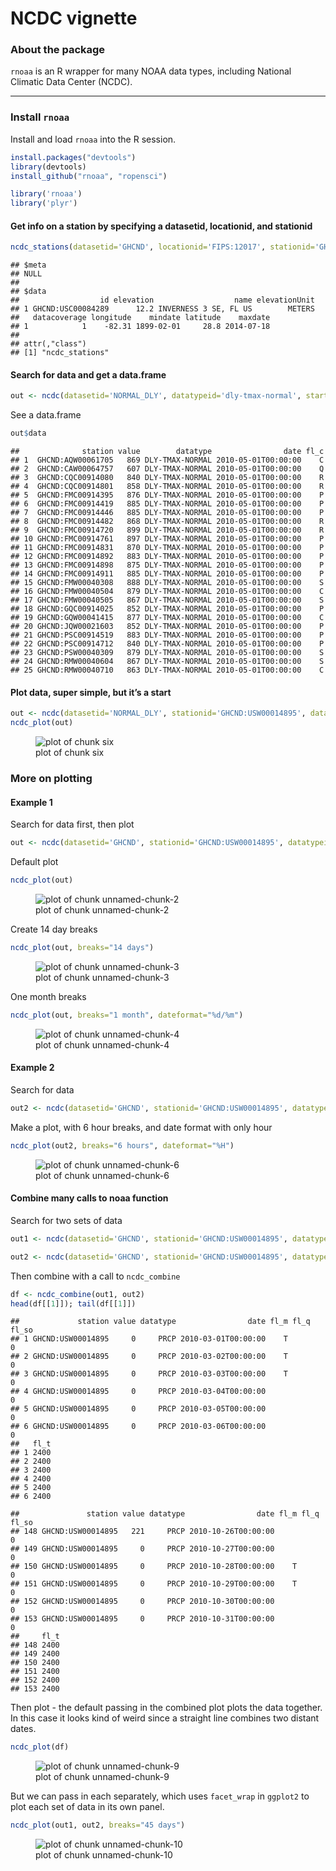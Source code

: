 <!--
%\VignetteEngine{knitr::knitr}
%\VignetteIndexEntry{ncdc vignette}
-->

NCDC vignette
======

### About the package

`rnoaa` is an R wrapper for many NOAA data types, including National Climatic Data Center (NCDC).

********************

### Install `rnoaa`

Install and load `rnoaa` into the R session.


```r
install.packages("devtools")
library(devtools)
install_github("rnoaa", "ropensci")
```


```r
library('rnoaa')
library('plyr')
```

#### Get info on a station by specifying a datasetid, locationid, and stationid


```r
ncdc_stations(datasetid='GHCND', locationid='FIPS:12017', stationid='GHCND:USC00084289')
```

```
## $meta
## NULL
## 
## $data
##                  id elevation                  name elevationUnit
## 1 GHCND:USC00084289      12.2 INVERNESS 3 SE, FL US        METERS
##   datacoverage longitude    mindate latitude    maxdate
## 1            1    -82.31 1899-02-01     28.8 2014-07-18
## 
## attr(,"class")
## [1] "ncdc_stations"
```

#### Search for data and get a data.frame


```r
out <- ncdc(datasetid='NORMAL_DLY', datatypeid='dly-tmax-normal', startdate = '2010-05-01', enddate = '2010-05-10')
```

See a data.frame


```r
out$data
```

```
##              station value        datatype                date fl_c
## 1  GHCND:AQW00061705   869 DLY-TMAX-NORMAL 2010-05-01T00:00:00    C
## 2  GHCND:CAW00064757   607 DLY-TMAX-NORMAL 2010-05-01T00:00:00    Q
## 3  GHCND:CQC00914080   840 DLY-TMAX-NORMAL 2010-05-01T00:00:00    R
## 4  GHCND:CQC00914801   858 DLY-TMAX-NORMAL 2010-05-01T00:00:00    R
## 5  GHCND:FMC00914395   876 DLY-TMAX-NORMAL 2010-05-01T00:00:00    P
## 6  GHCND:FMC00914419   885 DLY-TMAX-NORMAL 2010-05-01T00:00:00    P
## 7  GHCND:FMC00914446   885 DLY-TMAX-NORMAL 2010-05-01T00:00:00    P
## 8  GHCND:FMC00914482   868 DLY-TMAX-NORMAL 2010-05-01T00:00:00    R
## 9  GHCND:FMC00914720   899 DLY-TMAX-NORMAL 2010-05-01T00:00:00    R
## 10 GHCND:FMC00914761   897 DLY-TMAX-NORMAL 2010-05-01T00:00:00    P
## 11 GHCND:FMC00914831   870 DLY-TMAX-NORMAL 2010-05-01T00:00:00    P
## 12 GHCND:FMC00914892   883 DLY-TMAX-NORMAL 2010-05-01T00:00:00    P
## 13 GHCND:FMC00914898   875 DLY-TMAX-NORMAL 2010-05-01T00:00:00    P
## 14 GHCND:FMC00914911   885 DLY-TMAX-NORMAL 2010-05-01T00:00:00    P
## 15 GHCND:FMW00040308   888 DLY-TMAX-NORMAL 2010-05-01T00:00:00    S
## 16 GHCND:FMW00040504   879 DLY-TMAX-NORMAL 2010-05-01T00:00:00    C
## 17 GHCND:FMW00040505   867 DLY-TMAX-NORMAL 2010-05-01T00:00:00    S
## 18 GHCND:GQC00914025   852 DLY-TMAX-NORMAL 2010-05-01T00:00:00    P
## 19 GHCND:GQW00041415   877 DLY-TMAX-NORMAL 2010-05-01T00:00:00    C
## 20 GHCND:JQW00021603   852 DLY-TMAX-NORMAL 2010-05-01T00:00:00    P
## 21 GHCND:PSC00914519   883 DLY-TMAX-NORMAL 2010-05-01T00:00:00    P
## 22 GHCND:PSC00914712   840 DLY-TMAX-NORMAL 2010-05-01T00:00:00    P
## 23 GHCND:PSW00040309   879 DLY-TMAX-NORMAL 2010-05-01T00:00:00    S
## 24 GHCND:RMW00040604   867 DLY-TMAX-NORMAL 2010-05-01T00:00:00    S
## 25 GHCND:RMW00040710   863 DLY-TMAX-NORMAL 2010-05-01T00:00:00    C
```

#### Plot data, super simple, but it's a start


```r
out <- ncdc(datasetid='NORMAL_DLY', stationid='GHCND:USW00014895', datatypeid='dly-tmax-normal', startdate = '2010-01-01', enddate = '2010-12-10', limit = 300)
ncdc_plot(out)
```

![plot of chunk six](figure/six.png) 

### More on plotting

#### Example 1

Search for data first, then plot


```r
out <- ncdc(datasetid='GHCND', stationid='GHCND:USW00014895', datatypeid='PRCP', startdate = '2010-05-01', enddate = '2010-10-31', limit=500)
```

Default plot


```r
ncdc_plot(out)
```

![plot of chunk unnamed-chunk-2](figure/unnamed-chunk-2.png) 

Create 14 day breaks


```r
ncdc_plot(out, breaks="14 days")
```

![plot of chunk unnamed-chunk-3](figure/unnamed-chunk-3.png) 

One month breaks


```r
ncdc_plot(out, breaks="1 month", dateformat="%d/%m")
```

![plot of chunk unnamed-chunk-4](figure/unnamed-chunk-4.png) 

#### Example 2

Search for data


```r
out2 <- ncdc(datasetid='GHCND', stationid='GHCND:USW00014895', datatypeid='PRCP', startdate = '2010-05-01', enddate = '2010-05-03', limit=100)
```

Make a plot, with 6 hour breaks, and date format with only hour


```r
ncdc_plot(out2, breaks="6 hours", dateformat="%H")
```

![plot of chunk unnamed-chunk-6](figure/unnamed-chunk-6.png) 

#### Combine many calls to noaa function

Search for two sets of data


```r
out1 <- ncdc(datasetid='GHCND', stationid='GHCND:USW00014895', datatypeid='PRCP', startdate = '2010-03-01', enddate = '2010-05-31', limit=500)

out2 <- ncdc(datasetid='GHCND', stationid='GHCND:USW00014895', datatypeid='PRCP', startdate = '2010-09-01', enddate = '2010-10-31', limit=500)
```

Then combine with a call to `ncdc_combine`


```r
df <- ncdc_combine(out1, out2)
head(df[[1]]); tail(df[[1]])
```

```
##             station value datatype                date fl_m fl_q fl_so
## 1 GHCND:USW00014895     0     PRCP 2010-03-01T00:00:00    T          0
## 2 GHCND:USW00014895     0     PRCP 2010-03-02T00:00:00    T          0
## 3 GHCND:USW00014895     0     PRCP 2010-03-03T00:00:00    T          0
## 4 GHCND:USW00014895     0     PRCP 2010-03-04T00:00:00               0
## 5 GHCND:USW00014895     0     PRCP 2010-03-05T00:00:00               0
## 6 GHCND:USW00014895     0     PRCP 2010-03-06T00:00:00               0
##   fl_t
## 1 2400
## 2 2400
## 3 2400
## 4 2400
## 5 2400
## 6 2400
```

```
##               station value datatype                date fl_m fl_q fl_so
## 148 GHCND:USW00014895   221     PRCP 2010-10-26T00:00:00               0
## 149 GHCND:USW00014895     0     PRCP 2010-10-27T00:00:00               0
## 150 GHCND:USW00014895     0     PRCP 2010-10-28T00:00:00    T          0
## 151 GHCND:USW00014895     0     PRCP 2010-10-29T00:00:00    T          0
## 152 GHCND:USW00014895     0     PRCP 2010-10-30T00:00:00               0
## 153 GHCND:USW00014895     0     PRCP 2010-10-31T00:00:00               0
##     fl_t
## 148 2400
## 149 2400
## 150 2400
## 151 2400
## 152 2400
## 153 2400
```

Then plot - the default passing in the combined plot plots the data together. In this case it looks kind of weird since a straight line combines two distant dates.


```r
ncdc_plot(df)
```

![plot of chunk unnamed-chunk-9](figure/unnamed-chunk-9.png) 

But we can pass in each separately, which uses `facet_wrap` in `ggplot2` to plot each set of data in its own panel.


```r
ncdc_plot(out1, out2, breaks="45 days")
```

![plot of chunk unnamed-chunk-10](figure/unnamed-chunk-10.png) 
